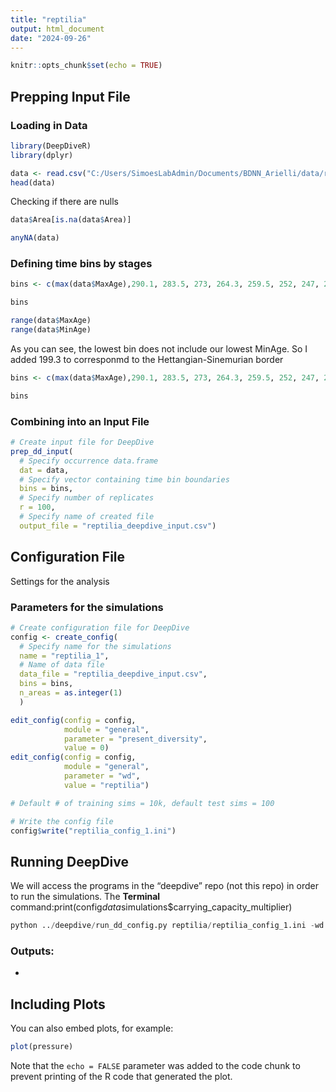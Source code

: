 ```yaml
---
title: "reptilia"
output: html_document
date: "2024-09-26"
---
```


```r
knitr::opts_chunk$set(echo = TRUE)
```

## Prepping Input File

### Loading in Data

```r
library(DeepDiveR)
library(dplyr)
```

```r
data <- read.csv("C:/Users/SimoesLabAdmin/Documents/BDNN_Arielli/data/reptilia_processed_data/reptilia_deepdive_final.csv", header = TRUE, sep = ",")
head(data)
```

Checking if there are nulls

```r
data$Area[is.na(data$Area)]
```

```r
anyNA(data)
```

### Defining time bins by stages

```r
bins <- c(max(data$MaxAge),290.1, 283.5, 273, 264.3, 259.5, 252, 247, 242, 237, 227, 217)

bins
```

```r
range(data$MaxAge)
range(data$MinAge)

```

As you can see, the lowest bin does not include our lowest MinAge. So I added 199.3 to corresponmd to the Hettangian-Sinemurian border

```r
bins <- c(max(data$MaxAge),290.1, 283.5, 273, 264.3, 259.5, 252, 247, 242, 237, 227, 217, 199.3)

bins
```

### Combining into an Input File

```r
# Create input file for DeepDive
prep_dd_input(
  # Specify occurrence data.frame
  dat = data,
  # Specify vector containing time bin boundaries
  bins = bins,
  # Specify number of replicates
  r = 100,
  # Specify name of created file
  output_file = "reptilia_deepdive_input.csv")

```

## Configuration File

Settings for the analysis

### Parameters for the simulations

```r
# Create configuration file for DeepDive
config <- create_config(
  # Specify name for the simulations
  name = "reptilia_1",
  # Name of data file
  data_file = "reptilia_deepdive_input.csv",
  bins = bins,
  n_areas = as.integer(1)
  )
```

```r
edit_config(config = config,
            module = "general",
            parameter = "present_diversity", 
            value = 0)
edit_config(config = config,
            module = "general", 
            parameter = "wd",
            value = "reptilia")

# Default # of training sims = 10k, default test sims = 100

```

```r
# Write the config file
config$write("reptilia_config_1.ini")
```

## Running DeepDive

We will access the programs in the "deepdive" repo (not this repo) in order to run the simulations. The **Terminal** command:print(config$data$simulations\$carrying_capacity_multiplier)

```python
python ../deepdive/run_dd_config.py reptilia/reptilia_config_1.ini -wd reptilia/
```

### Outputs:

-   

## Including Plots

You can also embed plots, for example:

```r
plot(pressure)
```

Note that the `echo = FALSE` parameter was added to the code chunk to prevent printing of the R code that generated the plot.
